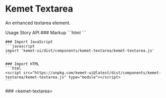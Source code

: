 
<Meta of={stories} />

# Kemet Textarea

An enhanced textarea element.

<kemet-tabs divider panel-effect="stacked">
  <kemet-tab slot="tab">Usage</kemet-tab>
  <kemet-tab slot="tab">Story</kemet-tab>
  <kemet-tab slot="tab">API</kemet-tab>
  <kemet-tab-panel slot="panel">
    ### Markup
    ```html
    <kemet-textarea></kemet-textarea>
    ```

    ### Import JavaScript
    ```javascript
    import 'kemet-ui/dist/components/kemet-textarea/kemet-textarea.js'
    ```

    ### Import HTML
    ```html
    <script src="https://unpkg.com/kemet-ui@latest/dist/components/kemet-textarea/kemet-textarea.js" type="module"></script>
    ```
  </kemet-tab-panel>
  <kemet-tab-panel slot="panel">
    <Canvas of={stories.Standard}  />
    <Controls of={stories.Standard} />
  </kemet-tab-panel>
  <kemet-tab-panel slot="panel">
    ### &lt;kemet-textarea&gt;
    <ArgTypes of="kemet-textarea" />
  </kemet-tab-panel>
</kemet-tabs>
